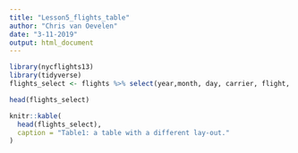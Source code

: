 ```yaml
---
title: "Lesson5_flights_table"
author: "Chris van Oevelen"
date: "3-11-2019"
output: html_document
---
```


```r
library(nycflights13)
library(tidyverse)
flights_select <- flights %>% select(year,month, day, carrier, flight, tailnum)
```

```r
head(flights_select)
```

```r
knitr::kable(
  head(flights_select), 
  caption = "Table1: a table with a different lay-out."
)
```
